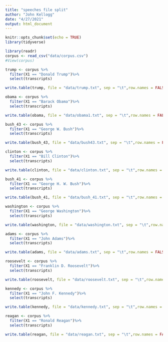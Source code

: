 ```yaml
---
title: "speeches file split"
author: "John Kellogg"
date: "4/27/2021"
output: html_document
---
```


```r
knitr::opts_chunk$set(echo = TRUE)
library(tidyverse)
```

```r
library(readr)
corpus <- read_csv("data/corpus.csv")
#View(corpus)
```

```r
trump <- corpus %>%
  filter(X1 == "Donald Trump")%>%
  select(transcripts)

write.table(trump, file = "data/trump.txt", sep = "\t",row.names = FALSE, fileEncoding = "UTF-8")
```   

```r
obama <- corpus %>%
  filter(X1 == "Barack Obama")%>%
  select(transcripts)

write.table(obama, file = "data/obama1.txt", sep = "\t",row.names = FALSE, fileEncoding = "UTF-8")
```

```r
bush_43 <- corpus %>%
  filter(X1 == "George W. Bush")%>%
  select(transcripts)

write.table(bush_43, file = "data/bush43.txt", sep = "\t",row.names = FALSE, fileEncoding = "UTF-8")
```

```r
clinton <- corpus %>%
  filter(X1 == "Bill Clinton")%>%
  select(transcripts)

write.table(clinton, file = "data/clinton.txt", sep = "\t",row.names = FALSE, fileEncoding = "UTF-8")
``` 

```r
bush_41 <- corpus %>%
  filter(X1 == "George H. W. Bush")%>%
  select(transcripts)

write.table(bush_41, file = "data/bush_41.txt", sep = "\t",row.names = FALSE, fileEncoding = "UTF-8")
```

```r
washington <- corpus %>%
  filter(X1 == "George Washington")%>%
  select(transcripts)

write.table(washington, file = "data/washington.txt", sep = "\t",row.names = FALSE, fileEncoding = "UTF-8")
```

```r
adams <- corpus %>%
  filter(X1 == "John Adams")%>%
  select(transcripts)

write.table(adams, file = "data/adams.txt", sep = "\t",row.names = FALSE, fileEncoding = "UTF-8")
```

```r
roosevelt <- corpus %>%
  filter(X1 == "Franklin D. Roosevelt")%>%
  select(transcripts)

write.table(roosevelt, file = "data/roosevelt.txt", sep = "\t",row.names = FALSE, fileEncoding = "UTF-8")
```

```r
kennedy <- corpus %>%
  filter(X1 == "John F. Kennedy")%>%
  select(transcripts)

write.table(kennedy, file = "data/kennedy.txt", sep = "\t",row.names = FALSE, fileEncoding = "UTF-8")
```

```r
reagan <- corpus %>%
  filter(X1 == "Ronald Reagan")%>%
  select(transcripts)

write.table(reagan, file = "data/reagan.txt", sep = "\t",row.names = FALSE, fileEncoding = "UTF-8")
```

